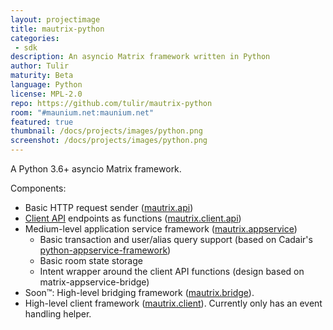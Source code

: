 ```yaml
---
layout: projectimage
title: mautrix-python
categories: 
 - sdk
description: An asyncio Matrix framework written in Python
author: Tulir
maturity: Beta
language: Python
license: MPL-2.0
repo: https://github.com/tulir/mautrix-python
room: "#maunium.net:maunium.net"
featured: true
thumbnail: /docs/projects/images/python.png
screenshot: /docs/projects/images/python.png
---
```


A Python 3.6+ asyncio Matrix framework.

Components:

-   Basic HTTP request sender ([mautrix.api])
-   [Client API] endpoints as functions ([mautrix.client.api])
-   Medium-level application service framework ([mautrix.appservice])
    -   Basic transaction and user/alias query support (based on
        Cadair's [python-appservice-framework])
    -   Basic room state storage
    -   Intent wrapper around the client API functions (design based on
        matrix-appservice-bridge)
-   Soon™: High-level bridging framework ([mautrix.bridge]).
-   High-level client framework ([mautrix.client]). Currently only has
    an event handling helper.

[mautrix.api]: https://mautrix.readthedocs.io/en/latest/mautrix.api.html
[Client API]: https://matrix.org/docs/spec/client_server/r0.4.0.html
[mautrix.client.api]: https://mautrix.readthedocs.io/en/latest/mautrix.client.api.html
[mautrix.appservice]: https://mautrix.readthedocs.io/en/latest/mautrix.appservice.html
[python-appservice-framework]: https://github.com/Cadair/python-appservice-framework/
[mautrix.bridge]: https://mautrix.readthedocs.io/en/latest/mautrix.bridge.html
[mautrix.client]: https://mautrix.readthedocs.io/en/latest/mautrix.client.html
